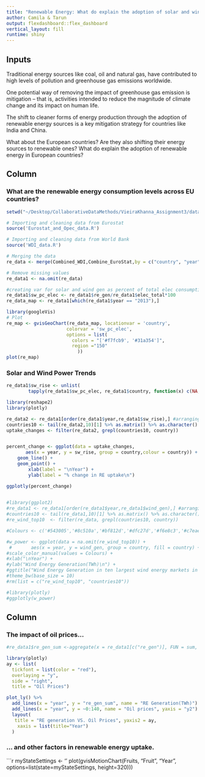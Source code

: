 ```yaml
---
title: "Renewable Energy: What do explain the adoption of solar and wind power in European countries?"
author: Camila & Tarun
output: flexdashboard::flex_dashboard
vertical_layout: fill
runtime: shiny
---
```


Inputs {.sidebar}
---------------------------------

Traditional energy sources like coal, oil and natural gas, have contributed to high levels of pollution and greenhouse gas emissions worldwide.

One potential way of removing the impact of greenhouse gas emission is mitigation – that is, activities intended to reduce the magnitude of climate change and its impact on human life. 

The shift to cleaner forms of energy production through the adoption of renewable energy sources is a key mitigation strategy for countries like India and China. 

What about the European countries? Are they also shifting their energy sources to renewable ones? What do explain the adoption of renewable energy in European countries?


Column
---------------------------------

### What are the renewable energy consumption levels across EU countries? 

```r

setwd("~/Desktop/CollaborativeDataMethods/VieiraKhanna_Assignment3/data_cleaning")

# Importing and cleaning data from Eurostat
source('Eurostat_and_Opec_data.R')

# Importing and cleaning data from World Bank
source('WDI_data.R')

# Merging the data
re_data <- merge(Combined_WDI,Combine_EuroStat,by = c("country", "year"), all.x = T, all.y = T)

# Remove missing values
re_data1 <- na.omit(re_data)

#creating var for solar and wind gen as percent of total elec consumption
re_data1$sw_pc_elec <- re_data1$re_gen/re_data1$elec_total*100 
re_data_map <- re_data1[which(re_data1$year == "2013"),]

library(googleVis)
# Plot
re_map <- gvisGeoChart(re_data_map, locationvar = 'country',
                      colorvar = 'sw_pc_elec',
                      options = list(
                        colors = "['#f7fcb9', '#31a354']",
                        region ="150"
                          ))
plot(re_map)

```

### Solar and Wind Power Trends

```r

re_data1$sw_rise <- unlist(
        tapply(re_data1$sw_pc_elec, re_data1$country, function(x) c(NA,100*diff(x)/x[-length(x)])))

library(reshape2)
library(plotly)

re_data2 <- re_data1[order(re_data1$year,re_data1$sw_rise),] #arranging data
countries10 <- tail(re_data2,10)[1] %>% as.matrix() %>% as.character() %>% paste(collapse = "|") #finding top10
uptake_changes <- filter(re_data2, grepl(countries10, country))


percent_change <- ggplot(data = uptake_changes,
       aes(x = year, y = sw_rise, group = country,colour = country)) +
    geom_line() +
    geom_point() +
        xlab(label = "\nYear") +
        ylab(label = "% change in RE uptake\n")

ggplotly(percent_change)
    

#library(ggplot2)
#re_data1 <- re_data1[order(re_data1$year,re_data1$wind_gen),] #arranging data
#countries10 <- tail(re_data1,10)[1] %>% as.matrix() %>% as.character() %>% paste(collapse = "|") #finding top10
#re_wind_top10  <- filter(re_data, grepl(countries10, country))

#Colours <- c('#543005','#8c510a','#bf812d','#dfc27d','#f6e8c3','#c7eae5','#80cdc1','#35978f','#01665e','#003c30')

#w_power <- ggplot(data = na.omit(re_wind_top10)) + 
 #       aes(x = year, y = wind_gen, group = country, fill = country) + #geom_area(position = "stack") + 
#scale_color_manual(values = Colours) +
#xlab("\nYear") +
#ylab("Wind Energy Generation(TWh)\n") +
#ggtitle("Wind Energy Generation in ten largest wind energy markets in Europe\n") +
#theme_bw(base_size = 10)
#rm(list = c("re_wind_top10", "countries10"))

#library(plotly)
#ggplotly(w_power)

```


Column {data-width=500}
---------------------------------

### The impact of oil prices...

```r

#re_data1$re_gen_sum <-aggregate(x = re_data1[c("re_gen")], FUN = sum, by = list(Group.date = re_data1$year))

library(plotly)
ay <- list(
  tickfont = list(color = "red"),
  overlaying = "y",
  side = "right",
  title = "Oil Prices")

plot_ly() %>%
  add_lines(x = "year", y = "re_gen_sum", name = "RE Generation(TWh)") %>%
  add_lines(x = "year", y = ~0:140, name = "Oil prices", yaxis = "y2") %>%
  layout(
   title = "RE generation VS. Oil Prices", yaxis2 = ay,
    xaxis = list(title="Year")
  )

```


### ... and other factors in renewable energy uptake.

```r

myStateSettings <- '\n{"iconType":"LINE", "dimensions":{
    "iconDimensions":["dim0"]},"xAxisOption":"_TIME",
    "orderedByX":false,"orderedByY":false,"yZoomedDataMax":100}\n'
plot(gvisMotionChart(Fruits, "Fruit", "Year", 
      options=list(state=myStateSettings, height=320)))



